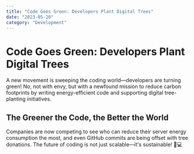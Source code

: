```yaml
---
title: "Code Goes Green: Developers Plant Digital Trees"
date: "2023-05-20"
category: "Development"
---
```


# Code Goes Green: Developers Plant Digital Trees

A new movement is sweeping the coding world—developers are turning green! No, not with envy, but with a newfound mission to reduce carbon footprints by writing energy-efficient code and supporting digital tree-planting initiatives.

## The Greener the Code, the Better the World

Companies are now competing to see who can reduce their server energy consumption the most, and even GitHub commits are being offset with tree donations. The future of coding is not just scalable—it's sustainable! 🌱💻
